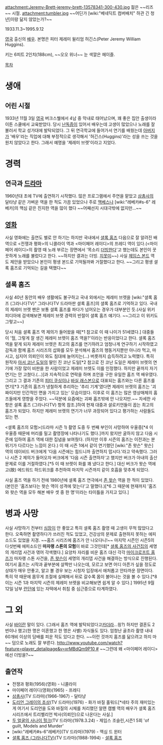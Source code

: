 attachment:Jeremy-Brett-jeremy-brett-13578341-300-430.jpg
젊은 ~~리즈~~ 시절.
attachment:tumbler.jpg
~~어딘가 [wiki:"베네딕트 컴버배치" 하관 긴 청년]이랑 닮지 않았는가?~~

1933.11.3~1995.9.12

[[영국]] 출신의 [[배우]]. 본명은 피터 제레미 윌리엄 허긴스(Peter Jeremy William Huggins).

키는 6피트 2인치(188cm), ~~오오 위너~~ 눈 색깔은 헤이즐.

[[목차]]

= 생애 =
== 어린 시절 ==
1933년 11월 3일 [[영국]] 버크스웰에서 4남 중 막내로 태어났으며, 꽤 좋은 집안 출생이라 이튼 스쿨에서 교육받았다. 당시 [[난독증]]이 있어서 배우는데 고생이 많았으나 노래를 잘 불러서 학교 성가대에 발탁되었다.
그 뒤 연극학교에 들어가서 연기를 배웠는데 [[아버지]]가 '배우'라는 직업에 대해 부정적으로 생각해서 '허긴스(Huggins)'라는 성을 쓰는 것을 원치 않았다고 한다. 그래서 예명을 '제레미 브렛'이라고 지었다.

= 경력 =
== 연극과 [[드라마]] ==
1960년대 초에 TV에 출연하기 시작했다. 많은 프로그램에서 주연을 맡았고 [[삼총사]]의 달타냥 같은 가벼운 역을 한 적도 가끔 있었으나 주로 [[맥베스]]나 [wiki:"레베카#s-6" 레베카]의 맥심 같은 진지한 역을 많이 했다 ~~어째선지 시대극밖에 없지만...~~

== [[영화]] ==
사실 영화에는 출연도 별로 안 하기는 하지만 국내에서 [[셜록 홈즈]] 다음으로 잘 알려진 배역으로 <전쟁과 평화>의 니콜라이 역과 <마이페어 레이디>의 프레디 역이 있다.(<마이페어 레이디>의 촬영 때 노래 부르는 장면에서 '목소리 [[더빙]]한다'고 했는데도 본인이 꿋꿋하게 노래를 불렀다고 한다. ~~하지만 결과는 더빙. [[지못미]]~~) 
사실 [[제임스 본드]] 역도 제안을 받았으나 본인이 평생 본드로 기억될까봐 거절했다고 한다. ~~그리고 평생 셜록 홈즈로 기억되는 길을 택했다~~

== 셜록 홈즈 ==
사실 40년 동안의 배우 생활에도 불구하고 국내 외에서는 제레미 브렛을 [wiki:"셜록 홈즈 (그라나다TV)" 그라나다TV 드라마판 셜록 홈즈]의 셜록 홈즈로 기억하고 있다. 국내의 제레미 브렛 팬은 보통 셜록 홈즈를 파다가 넘어오는 경우가 대부분인 듯.(사실 위키피디아에 검색해보면 제레미 브렛 경력의 반절이 셜록 홈즈 얘기다. ~~그리고 이 위키도 그렇고~~)

당시 처음 셜록 홈즈 역 제의가 들어왔을 때[*1 참고로 이 때 나이가 51세였다.] 대중들이 '헐, 그렇게 잘 생긴 제레미 브렛이 홈즈 역을?'이라는 반응이었다고 한다. 셜록 홈즈 역을 맡게 되자 제레미 브렛은 최고의 홈즈를 연기하려고 엄청나게 연구하기 시작하였고 감독과 함께 홈즈 시리즈의 삽화를 모두 분석해서 홈즈의 행동거지뿐만 아니라 먹고, 마시고, 심지어 의뢰인이 와도 침대에 늘어지는(...) 버릇까지 습득하려고 노력했다. 특히 원작자 [[아서 코난 도일]]의 딸인 진 코난 도일[*2 참고로 진 코난 도일은 제레미 브렛의 연기에 가장 많이 비판을 한 사람이었고 제레미 브렛도 이를 인정했다. 하지만 끝까지 자기 연기는 안 고쳤다.(...)]과 지속적으로 연락을 하며 조언을 구한 유일한 홈즈 역 배우였다. 그리고 그 결과 기존의 [[피터 쿠싱]]이나 [[바실 래스본]]으로 대표되는 홈즈와는 다른 홈즈를 연기[*3 기존의 홈즈가 냉철하게 추리하는 '추리 기계'였다면 제레미 브렛의 홈즈는 '괴짜이지만 인간적인 면을 가지고 있는' 모습이었다. 이후로 이 홈즈는 많은 영상매체의 홈즈들에게 영향을 주었다. ~~덕분에 요즘에는 괴짜 홈즈밖에 안 나오지만.~~ 자세한 사항은 셜록 홈즈 (그라나다TV) 항목 참조.]하여 현재 대중과 셜로키언들이 꼽는 최고의 홈즈가 되었다. 하지만 제레미 브렛의 연기가 너무 과장되어 있다고 평가하는 사람들도 있는 편.

<셜록 홈즈의 모험>(드라마 시즌 1) 촬영 도중 두 번째 부인이 사망하여 우울증[*4 이 우울증 때문에 머리를 밀고 촬영장에 나타나기도 했다.]까지 왔지만 굴하지 않고 다음 시즌에 임하여 홈즈 역에 대한 집념을 보여줬다. (하지만 이후 시즌의 홈즈는 이전과는 분위기가 다르다는 느낌이 온다.) 이 때 시즌 1에서 같이 연기했던 [wiki:"존 왓슨" 왓슨] 역의 데이비드 버크에게 '다음 시즌에는 힘드니까 출연하지 맙시다.'라고 약속했다. 그러나 시즌 2 제의가 들어오자 버크에게 '다음 시즌 출연하자'고 했지만 버크가 아내의 출산문제로 이를 거절하였다.[*5 이 때 브렛이 화를 꽤 냈다고 한다.] 대신 버크가 왓슨 역에 고(故) 에드워드 하드위크를 추천하여 마지막 시즌까지 같이 호흡을 맞추게 되었다.

사실 홈즈 역을 하기 전에 1980년에 셜록 홈즈 연극에서 [[존 왓슨]] 역을 한 적이 있었다.(본인은 '홈즈보다는 왓슨 역이 성격에 맞는다'고 말했다.)[*6 그 때문에 현재까지 '홈즈와 왓슨 역을 모두 해본 배우 셋 중 한 명'이라는 타이틀을 가지고 있다.]

= 병과 사망 =
사실 사망하기 전부터 [[심장]]이 안 좋았고 특히 셜록 홈즈 촬영 때 고생이 무척 많았다고 한다. 오죽하면 촬영하다가 쓰러진 적도 있었고, 건강상의 문제로 출현하지 못하는 에피소드도 있었을 지경. ~~홈즈 시리즈에 홈즈가 안 나오다니!~~ 마지막 시즌인 시즌5의 다섯번째 에피소드인 '''마자랭 스톤의 모험'''이 바로 그것인데[* [[셜록 홈즈의 사건집]]의 세명의 개리뎁 사건과 엮어 각색했다.] 요양차 자리를 비운 홈즈 대신 각각 [[마이크로프트 홈즈]]가 마자랭 스톤 사건을, [[존 왓슨]]이 세명의 개리뎁 사건을 해결하는 방식으로 진행된다. 여기서 홈즈는 시작과 끝부분에 살짝만 나오는데, 모르고 보면 어디 아픈가 싶을 정도로 상태가 매우 안좋고, 알고 볼 경우 보는 시청자 입장에서 애처롭고 안타까운 장면이다. 특히 약 때문에 몸무게 조절에 실패해서 뒤로 갈수록 몸이 불어나는 것을 볼 수 있다.[*8 이는 시즌 1과 마지막 시즌의 제레미 브렛을 비교해보면 쉽게 알 수 있다.] 1995년 9월 12일 남부 [[런던]]에 있는 자택에서 취침 중 심근증으로 타계하였다.

= 그 외 =
사실 [[바이]]란 말이 있다. (그래서 홈즈 역에 발탁되었다고[[카더라]]...읭?) 하지만 결혼도 2번이나 했고(한 명은 이혼했고 한 명은 사별) 자식들도 있다. 
엄청난 골초라 촬영 내내 60개비 이상의 담배를 피운 적도 있다고 한다. ~~이런 것까지 홈즈를 닮으려고 하지 마~~
덤으로 노래도 잘 부른다. [[http://www.youtube.com/watch?feature=player_detailpage&v=xrMBdQm9P10 #]] ~~그런데 왜 <마이페어 레이디>에선 더빙을?~~


== 출연작 ==
* 전쟁과 평화(1956)(영화) - 니콜라이
* 마이페어 레이디(영화)(1965) - 프레디
* [[삼총사]](TV 드라마)(1966-1967) - 달타냥
* [[도리언 그레이의 초상]](TV 드라마)(1976) - 화가 바질 홀워드[*네타 주의 재미있는 게 여기서 도리언을 도와 바질의 시체를 처리했던 알랜 캠벨 역의 배우가 셜록 홈즈 시리즈에서 트리벨리언 박사(의뢰인)으로 나온다는 사실.]
* [[두 얼굴의 사나이 헐크]](TV 드라마)(1978.3.24) - 제임스 조슬린,시즌1 5회 'of guilt, Models and Murder'
* [wiki:"레베카#s-6"레베카](TV 드라마)(1979) - 맥심 드 윈터
* [[셜록 홈즈 (그라나다TV)]](TV 드라마)(1988-1994) - [[셜록 홈즈]]
